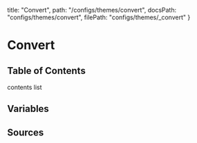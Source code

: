   title: "Convert",
  path: "/configs/themes/convert",
  docsPath: "configs/themes/convert",
  filePath: "configs/themes/_convert"
}


# Convert

## Table of Contents

contents list

## Variables

<PreviewVariablesDouble filePath={meta.filePath} viewCompiled={true} />

## Sources

<PreviewSources
  title={meta.title}
  docsPath={meta.docsPath}
  scssPath={meta.filePath}
/>
